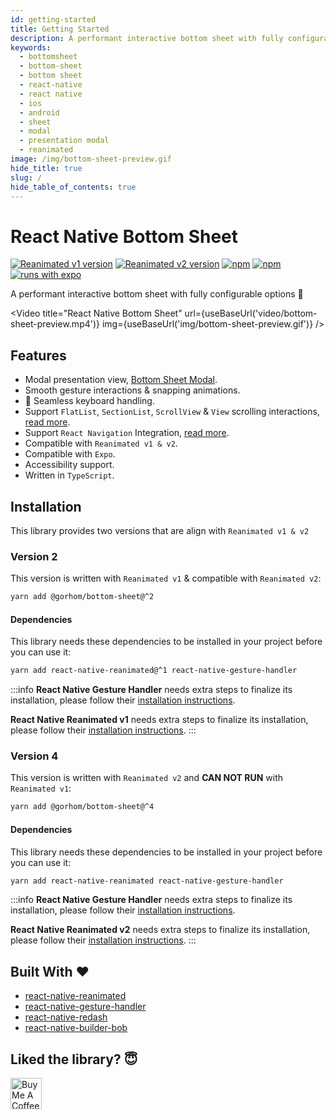```yaml
---
id: getting-started
title: Getting Started
description: A performant interactive bottom sheet with fully configurable options 🚀
keywords:
  - bottomsheet
  - bottom-sheet
  - bottom sheet
  - react-native
  - react native
  - ios
  - android
  - sheet
  - modal
  - presentation modal
  - reanimated
image: /img/bottom-sheet-preview.gif
hide_title: true
slug: /
hide_table_of_contents: true
---
```


# React Native Bottom Sheet

[![Reanimated v1 version](https://img.shields.io/github/package-json/v/gorhom/react-native-bottom-sheet/v2?label=Reanimated%20v1&style=flat-square)](https://www.npmjs.com/package/@gorhom/bottom-sheet) [![Reanimated v2 version](https://img.shields.io/github/package-json/v/gorhom/react-native-bottom-sheet/master?label=Reanimated%20v2&style=flat-square)](https://www.npmjs.com/package/@gorhom/bottom-sheet) [![npm](https://img.shields.io/npm/l/@gorhom/bottom-sheet?style=flat-square)](https://www.npmjs.com/package/@gorhom/bottom-sheet) [![npm](https://img.shields.io/badge/types-included-blue?style=flat-square)](https://www.npmjs.com/package/@gorhom/bottom-sheet) [![runs with expo](https://img.shields.io/badge/Runs%20with%20Expo-4630EB.svg?style=flat-square&logo=EXPO&labelColor=f3f3f3&logoColor=000)](https://expo.io/)

A performant interactive bottom sheet with fully configurable options 🚀


<Video
  title="React Native Bottom Sheet"
  url={useBaseUrl('video/bottom-sheet-preview.mp4')}
  img={useBaseUrl('img/bottom-sheet-preview.gif')}
/>

## Features

- Modal presentation view, [Bottom Sheet Modal](./modal).
- Smooth gesture interactions & snapping animations.
- 🌟 Seamless keyboard handling. 
- Support `FlatList`, `SectionList`, `ScrollView` & `View` scrolling interactions, [read more](./scrollables).
- Support `React Navigation` Integration, [read more](./react-navigation-integration).
- Compatible with `Reanimated v1 & v2`.
- Compatible with `Expo`.
- Accessibility support.
- Written in `TypeScript`.

## Installation

This library provides two versions that are align with `Reanimated v1 & v2`

### Version 2

This version is written with `Reanimated v1` & compatible with `Reanimated v2`:

```bash
yarn add @gorhom/bottom-sheet@^2
```

#### Dependencies

This library needs these dependencies to be installed in your project before you can use it:

```bash
yarn add react-native-reanimated@^1 react-native-gesture-handler
```

:::info
**React Native Gesture Handler** needs extra steps to finalize its installation, please follow their [installation instructions](https://github.com/software-mansion/react-native-gesture-handler).

**React Native Reanimated v1** needs extra steps to finalize its installation, please follow their [installation instructions](https://docs.swmansion.com/react-native-reanimated/docs/1.x.x/getting_started).
:::

### Version 4

This version is written with `Reanimated v2` and **CAN NOT RUN** with `Reanimated v1`:

```bash
yarn add @gorhom/bottom-sheet@^4
```

#### Dependencies

This library needs these dependencies to be installed in your project before you can use it:

```bash
yarn add react-native-reanimated react-native-gesture-handler
```

:::info
**React Native Gesture Handler** needs extra steps to finalize its installation, please follow their [installation instructions](https://github.com/software-mansion/react-native-gesture-handler).

**React Native Reanimated v2** needs extra steps to finalize its installation, please follow their [installation instructions](https://docs.swmansion.com/react-native-reanimated/docs/installation).
:::

## Built With ❤️

- [react-native-reanimated](https://github.com/software-mansion/react-native-reanimated)
- [react-native-gesture-handler](https://github.com/software-mansion/react-native-gesture-handler)
- [react-native-redash](https://github.com/wcandillon/react-native-redash)
- [react-native-builder-bob](https://github.com/callstack/react-native-builder-bob)

## Liked the library? 😇

<a rel="noreferrer" href="https://www.buymeacoffee.com/gorhom" target="_blank">
  <img
    src="https://cdn.buymeacoffee.com/buttons/default-red.png"
    alt="Buy Me A Coffee"
    height="50"
  />
</a>
